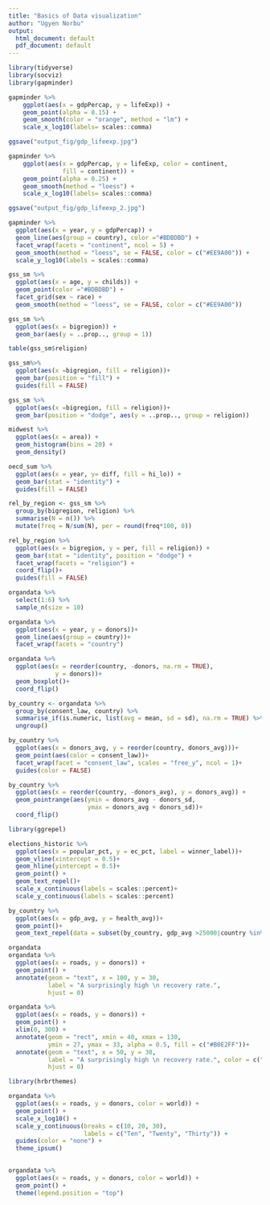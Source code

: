 ```yaml
---
title: "Basics of Data visualization"
author: "Ugyen Norbu"
output:
  html_document: default
  pdf_document: default
---
```


```r
library(tidyverse)
library(socviz)
library(gapminder)

gapminder %>% 
    ggplot(aes(x = gdpPercap, y = lifeExp)) +
    geom_point(alpha = 0.15) +
    geom_smooth(color = "orange", method = "lm") +
    scale_x_log10(labels= scales::comma)

ggsave("output_fig/gdp_lifeexp.jpg")
```


```r
gapminder %>% 
    ggplot(aes(x = gdpPercap, y = lifeExp, color = continent,
               fill = continent)) +
    geom_point(alpha = 0.25) +
    geom_smooth(method = "loess") +
    scale_x_log10(labels= scales::comma)

ggsave("output_fig/gdp_lifeexp_2.jpg")

gapminder %>% 
  ggplot(aes(x = year, y = gdpPercap)) +
  geom_line(aes(group = country), color ="#BDBDBD") +
  facet_wrap(facets = "continent", ncol = 5) +
  geom_smooth(method = "loess", se = FALSE, color = c("#EE9A00")) +
  scale_y_log10(labels = scales::comma)
```
```r
gss_sm %>% 
  ggplot(aes(x = age, y = childs)) +
  geom_point(color ="#BDBDBD") +
  facet_grid(sex ~ race) +
  geom_smooth(method = "loess", se = FALSE, color = c("#EE9A00"))
```

```r
gss_sm %>% 
  ggplot(aes(x = bigregion)) +
  geom_bar(aes(y = ..prop.., group = 1))
```
```r
table(gss_sm$religion)

gss_sm%>% 
  ggplot(aes(x =bigregion, fill = religion))+
  geom_bar(position = "fill") +
  guides(fill = FALSE)
```
```r
gss_sm %>%
  ggplot(aes(x =bigregion, fill = religion))+
  geom_bar(position = "dodge", aes(y = ..prop.., group = religion))
```
```r
midwest %>% 
  ggplot(aes(x = area)) +
  geom_histogram(bins = 20) +
  geom_density()
```
```r
oecd_sum %>% 
  ggplot(aes(x = year, y= diff, fill = hi_lo)) +
  geom_bar(stat = "identity") +
  guides(fill = FALSE)
```

```r
rel_by_region <- gss_sm %>% 
  group_by(bigregion, religion) %>% 
  summarise(N = n()) %>% 
  mutate(freq = N/sum(N), per = round(freq*100, 0))
```

```r
rel_by_region %>% 
  ggplot(aes(x = bigregion, y = per, fill = religion)) +
  geom_bar(stat = "identity", position = "dodge") +
  facet_wrap(facets = "religion") +
  coord_flip()+
  guides(fill = FALSE)
```
```r
organdata %>% 
  select(1:6) %>% 
  sample_n(size = 10)

organdata %>% 
  ggplot(aes(x = year, y = donors))+
  geom_line(aes(group = country))+
  facet_wrap(facets = "country")

```

```r
organdata %>% 
  ggplot(aes(x = reorder(country, -donors, na.rm = TRUE),
             y = donors))+
  geom_boxplot()+
  coord_flip()
```
```r
by_country <- organdata %>% 
  group_by(consent_law, country) %>% 
  summarise_if(is.numeric, list(avg = mean, sd = sd), na.rm = TRUE) %>%
  ungroup()

by_country %>% 
  ggplot(aes(x = donors_avg, y = reorder(country, donors_avg)))+
  geom_point(aes(color = consent_law))+
  facet_wrap(facet = "consent_law", scales = "free_y", ncol = 1)+
  guides(color = FALSE)
```
```r
by_country %>% 
  ggplot(aes(x = reorder(country, -donors_avg), y = donors_avg)) +
  geom_pointrange(aes(ymin = donors_avg - donors_sd, 
                      ymax = donors_avg + donors_sd))+
  coord_flip()
```
```r
library(ggrepel)

elections_historic %>% 
  ggplot(aes(x = popular_pct, y = ec_pct, label = winner_label))+
  geom_vline(xintercept = 0.5)+
  geom_hline(yintercept = 0.5)+
  geom_point() +
  geom_text_repel()+
  scale_x_continuous(labels = scales::percent)+
  scale_y_continuous(labels = scales::percent)
```
```r
by_country %>% 
  ggplot(aes(x = gdp_avg, y = health_avg))+
  geom_point()+
  geom_text_repel(data = subset(by_country, gdp_avg >25000|country %in% ("Belgium")), aes(label = country))
```

```r
organdata
organdata %>% 
  ggplot(aes(x = roads, y = donors)) +
  geom_point() +
  annotate(geom = "text", x = 100, y = 30,
           label = "A surprisingly high \n recovery rate.", 
           hjust = 0)
```
```r
organdata %>% 
  ggplot(aes(x = roads, y = donors)) +
  geom_point() +
  xlim(0, 300) +
  annotate(geom = "rect", xmin = 40, xmax = 130,
           ymin = 27, ymax = 33, alpha = 0.5, fill = c("#B0E2FF"))+
  annotate(geom = "text", x = 50, y = 30,
           label = "A surprisingly high \n recovery rate.", color = c("#1874CD"),
           hjust = 0)
```
```r
library(hrbrthemes)

organdata %>% 
  ggplot(aes(x = roads, y = donors, color = world)) +
  geom_point() +
  scale_x_log10() +
  scale_y_continuous(breaks = c(10, 20, 30),
                     labels = c("Ten", "Twenty", "Thirty")) +
  guides(color = "none") +
  theme_ipsum()
  
```
```r
organdata %>% 
  ggplot(aes(x = roads, y = donors, color = world)) +
  geom_point() +
  theme(legend.position = "top")
```